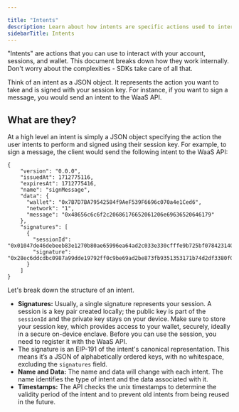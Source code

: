 ```yaml
---

title: "Intents"
description: Learn about how intents are specific actions used to interact with your account, sessions, and wallet. They are essentially JSON objects signed with your session key, representing actions like signing a message.
sidebarTitle: Intents
---
```



"Intents" are actions that you can use to interact with your account, sessions, and wallet. This document breaks down how they work internally. Don't worry about the complexities - SDKs take care of all that.

Think of an intent as a JSON object. It represents the action you want to take and is signed with your session key. For instance, if you want to sign a message, you would send an intent to the WaaS API.

## What are they?

At a high level an intent is simply a JSON object specifying the action the user intents to perform and signed using their session key. For example, to sign a message, the client would send the following intent to the WaaS API:

```
{
    "version": "0.0.0",
    "issuedAt": 1712775116,
    "expiresAt": 1712775416,
    "name": "signMessage",
    "data": {
      "wallet": "0x7B7D7BA79542584f9AeF539F6696c070a4e1Ced6",
      "network": "1",
      "message": "0x48656c6c6f2c20686176652061206e69636520646179"
    },
    "signatures": [
      {
        "sessionId": "0x01047de46debeeb83e1270b80ae65996ea64ad2c033e330cfffe9b725bf078423140124dce0cfe0cab9a61b385ca74fe77cd5e8a7147bfd87052f334cfbadc45c79a",
        "signature": "0x28ec6ddcdbc0987a99dde19792ff0c9be69ad2be873fb9351353171b74d2df3380f0ffcae2b8cb37a0659e374859420500b4399a2aab0209ee7919aaea575ac7"
      }
    ]
}
```

Let's break down the structure of an intent.

- **Signatures:** Usually, a single signature represents your session. A session is a key pair created locally; the public key is part of the `sessionId` and the private key stays on your device. Make sure to store your session key, which provides access to your wallet, securely, ideally in a secure on-device enclave. Before you can use the session, you need to register it with the WaaS API.
- The signature is an EIP-191 of the intent's canonical representation. This means it’s a JSON of alphabetically ordered keys, with no whitespace, excluding the `signatures` field.
- **Name and Data:** The name and data will change with each intent. The name identifies the type of intent and the data associated with it.
- **Timestamps:** The API checks the unix timestamps to determine the validity period of the intent and to prevent old intents from being reused in the future.
